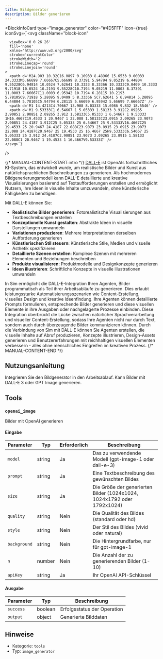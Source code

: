 ```yaml
---
title: Bildgenerator
description: Bilder generieren
---
```



<BlockInfoCard 
  type="image_generator"
  color="#4D5FFF"
  icon={true}
  iconSvg={`<svg className="block-icon"
      
      
      
      viewBox='0 0 26 26'
      fill='none'
      xmlns='http://www.w3.org/2000/svg'
      stroke='currentColor'
      strokeWidth='2'
      strokeLinecap='round'
      strokeLinejoin='round'
    >
      <path d='M24.903 10.32C16.0897 9.10933 8.48966 15.6533 9.00033 24.3333M5.66699 7.66667C5.66699 8.37391 5.94794 9.05219 6.44804 9.55228C6.94814 10.0524 7.62641 10.3333 8.33366 10.3333C9.0409 10.3333 9.71918 10.0524 10.2193 9.55228C10.7194 9.05219 11.0003 8.37391 11.0003 7.66667C11.0003 6.95942 10.7194 6.28115 10.2193 5.78105C9.71918 5.28095 9.0409 5 8.33366 5C7.62641 5 6.94814 5.28095 6.44804 5.78105C5.94794 6.28115 5.66699 6.95942 5.66699 7.66667Z' />
      <path d='M1 14.4213C4.70667 13.908 8.03333 15.6986 9.832 18.5546' />
      <path d='M1 9.53333C1 6.54667 1 5.05333 1.58133 3.912C2.09265 2.90851 2.90851 2.09265 3.912 1.58133C5.05333 1 6.54667 1 9.53333 1H16.4667C19.4533 1 20.9467 1 22.088 1.58133C23.0915 2.09265 23.9073 2.90851 24.4187 3.912C25 5.05333 25 6.54667 25 9.53333V16.4667C25 19.4533 25 20.9467 24.4187 22.088C23.9073 23.0915 23.0915 23.9073 22.088 24.4187C20.9467 25 19.4533 25 16.4667 25H9.53333C6.54667 25 5.05333 25 3.912 24.4187C2.90851 23.9073 2.09265 23.0915 1.58133 22.088C1 20.9467 1 19.4533 1 16.4667V9.53333Z' />
    </svg>`}
/>

{/* MANUAL-CONTENT-START:intro */}
[DALL-E](https://openai.com/dall-e-3) ist OpenAIs fortschrittliches KI-System, das entwickelt wurde, um realistische Bilder und Kunst aus natürlichsprachlichen Beschreibungen zu generieren. Als hochmodernes Bildgenerierungsmodell kann DALL-E detaillierte und kreative Visualisierungen basierend auf Textaufforderungen erstellen und ermöglicht Nutzern, ihre Ideen in visuelle Inhalte umzuwandeln, ohne künstlerische Fähigkeiten zu benötigen.

Mit DALL-E können Sie:

- **Realistische Bilder generieren**: Fotorealistische Visualisierungen aus Textbeschreibungen erstellen
- **Konzeptionelle Kunst gestalten**: Abstrakte Ideen in visuelle Darstellungen umwandeln
- **Variationen produzieren**: Mehrere Interpretationen derselben Aufforderung generieren
- **Künstlerischen Stil steuern**: Künstlerische Stile, Medien und visuelle Ästhetik spezifizieren
- **Detaillierte Szenen erstellen**: Komplexe Szenen mit mehreren Elementen und Beziehungen beschreiben
- **Produkte visualisieren**: Produktmodelle und Designkonzepte generieren
- **Ideen illustrieren**: Schriftliche Konzepte in visuelle Illustrationen umwandeln

In Sim ermöglicht die DALL-E-Integration Ihren Agenten, Bilder programmatisch als Teil ihrer Arbeitsabläufe zu generieren. Dies erlaubt leistungsstarke Automatisierungsszenarien wie Content-Erstellung, visuelles Design und kreative Ideenfindung. Ihre Agenten können detaillierte Prompts formulieren, entsprechende Bilder generieren und diese visuellen Elemente in ihre Ausgaben oder nachgelagerte Prozesse einbinden. Diese Integration überbrückt die Lücke zwischen natürlicher Sprachverarbeitung und visueller Content-Erstellung, sodass Ihre Agenten nicht nur durch Text, sondern auch durch überzeugende Bilder kommunizieren können. Durch die Verbindung von Sim mit DALL-E können Sie Agenten erstellen, die visuelle Inhalte auf Abruf produzieren, Konzepte illustrieren, Design-Assets generieren und Benutzererfahrungen mit reichhaltigen visuellen Elementen verbessern - alles ohne menschliches Eingreifen im kreativen Prozess.
{/* MANUAL-CONTENT-END */}

## Nutzungsanleitung

Integrieren Sie den Bildgenerator in den Arbeitsablauf. Kann Bilder mit DALL-E 3 oder GPT Image generieren.

## Tools

### `openai_image`

Bilder mit OpenAI generieren

#### Eingabe

| Parameter | Typ | Erforderlich | Beschreibung |
| --------- | ---- | -------- | ----------- |
| `model` | string | Ja | Das zu verwendende Modell \(gpt-image-1 oder dall-e-3\) |
| `prompt` | string | Ja | Eine Textbeschreibung des gewünschten Bildes |
| `size` | string | Ja | Die Größe der generierten Bilder \(1024x1024, 1024x1792 oder 1792x1024\) |
| `quality` | string | Nein | Die Qualität des Bildes \(standard oder hd\) |
| `style` | string | Nein | Der Stil des Bildes \(vivid oder natural\) |
| `background` | string | Nein | Die Hintergrundfarbe, nur für gpt-image-1 |
| `n` | number | Nein | Die Anzahl der zu generierenden Bilder \(1-10\) |
| `apiKey` | string | Ja | Ihr OpenAI API-Schlüssel |

#### Ausgabe

| Parameter | Typ | Beschreibung |
| --------- | ---- | ----------- |
| `success` | boolean | Erfolgsstatus der Operation |
| `output` | object | Generierte Bilddaten |

## Hinweise

- Kategorie: `tools`
- Typ: `image_generator`
